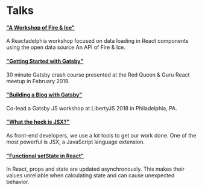 
<SEO title="talks" />

# Talks

#### <a href="https://codesandbox.io/s/stupefied-river-3usq1" target="_blank">"A Workshop of Fire & Ice"</a>

A Reactadelphia workshop focused on data loading in React components using the open data source An API of Fire & Ice.

#### <a href="https://docs.google.com/presentation/d/1rkcF62j1hhjBA0r-sZZqUGUCxrEY6vKtdxtbld7ZXcI/edit?usp=sharing" target="_blank">"Getting Started with Gatsby"</a>

30 minute Gatsby crash course presented at the Red Queen & Guru React meetup in February 2019.

#### <a href="https://docs.google.com/presentation/d/1ugPVeO3OjxTY6wdCEzXW62RgizBxZ8XkunMPhilhk70/edit?usp=sharing" target="_blank">"Building a Blog with Gatsby"</a>

Co-lead a Gatsby JS workshop at LibertyJS 2018 in Philadelphia, PA.

#### <a href="https://docs.google.com/presentation/d/1YGxkB5c41sFidbBLbxwL4HJZ7VlPxTjnMkMvGs2bqIU/edit?usp=sharing" target="_blank">"What the heck is JSX?"</a>

As front-end developers, we use a lot tools to get our work done. One of the most powerful is JSX, a JavaScript language extension.

#### <a href="https://docs.google.com/presentation/d/1srXZjj9euhrSuJdFEOV6sV0qPK3ZeQB3465v_S56axQ/edit?usp=sharing" target="_blank">"Functional setState in React"</a>

In React, props and state are updated asynchronously. This makes their values unreliable when calculating state and can cause unexpected behavior.
